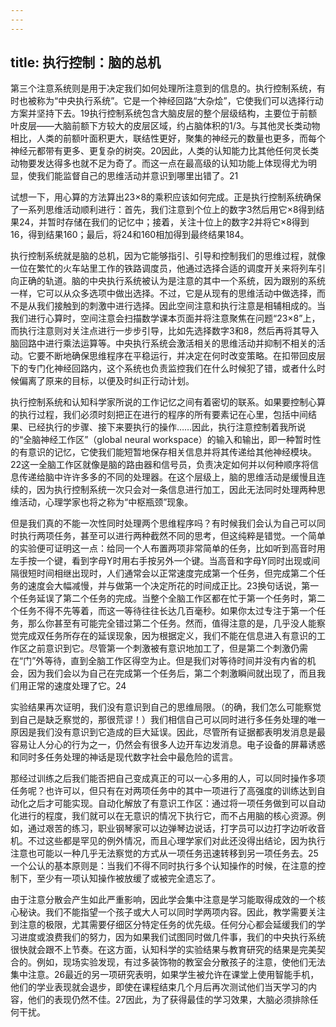 ```yaml
---
---
---
```

title: 执行控制：脑的总机
---




第三个注意系统则是用于决定我们如何处理所注意到的信息的。执行控制系统，有时也被称为“中央执行系统”。它是一个神经回路“大杂烩”，它使我们可以选择行动方案并坚持下去。19执行控制系统包含大脑皮层的整个层级结构，主要位于前额叶皮层——大脑前额下方较大的皮层区域，约占脑体积的1/3。与其他灵长类动物相比，人类的前额叶面积更大，联结性更好，聚集的神经元的数量也更多，而每个神经元都带有更多、更复杂的树突。20因此，人类的认知能力比其他任何灵长类动物要发达得多也就不足为奇了。而这一点在最高级的认知功能上体现得尤为明显，使我们能监督自己的思维活动并意识到哪里出错了。21

试想一下，用心算的方法算出23×8的乘积应该如何完成。正是执行控制系统确保了一系列思维活动顺利进行：首先，我们注意到个位上的数字3然后用它×8得到结果24，并暂时存储在我们的记忆中；接着，关注十位上的数字2并将它×8得到16，得到结果160；最后，将24和160相加得到最终结果184。

执行控制系统就是脑的总机，因为它能够指引、引导和控制我们的思维过程，就像一位在繁忙的火车站里工作的铁路调度员，他通过选择合适的调度开关来将列车引向正确的轨道。脑的中央执行系统被认为是注意的其中一个系统，因为跟别的系统一样，它可以从众多选项中做出选择。不过，它是从现有的思维活动中做选择，而不是从我们接触到的刺激中进行选择。因此空间注意和执行注意是相辅相成的。当我们进行心算时，空间注意会扫描数学课本页面并将注意聚焦在问题“23×8”上，而执行注意则对关注点进行一步步引导，比如先选择数字3和8，然后再将其导入脑回路中进行乘法运算等。中央执行系统会激活相关的思维活动并抑制不相关的活动。它要不断地确保思维程序在平稳运行，并决定在何时改变策略。在扣带回皮层下的专门化神经回路内，这个系统也负责监控我们在什么时候犯了错，或者什么时候偏离了原来的目标，以便及时纠正行动计划。

执行控制系统和认知科学家所说的工作记忆之间有着密切的联系。如果要控制心算的执行过程，我们必须时刻把正在进行的程序的所有要素记在心里，包括中间结果、已经执行的步骤、接下来要执行的操作……因此，执行注意控制着我所说的“全脑神经工作区”（global neural workspace）的输入和输出，即一种暂时性的有意识的记忆，它使我们能短暂地保存相关信息并将其传递给其他神经模块。22这一全脑工作区就像是脑的路由器和信号员，负责决定如何并以何种顺序将信息传递给脑中许许多多的不同的处理器。在这个层级上，脑的思维活动是缓慢且连续的，因为执行控制系统一次只会对一条信息进行加工，因此无法同时处理两种思维活动，心理学家也将之称为“中枢瓶颈”现象。

但是我们真的不能一次性同时处理两个思维程序吗？有时候我们会认为自己可以同时执行两项任务，甚至可以进行两种截然不同的思考，但这纯粹是错觉。一个简单的实验便可证明这一点：给同一个人布置两项非常简单的任务，比如听到高音时用左手按一个键，看到字母Y时用右手按另外一个键。当高音和字母Y同时出现或间隔很短时间相继出现时，人们通常会以正常速度完成第一个任务，但完成第二个任务的速度会大幅减慢，并与做第一个决定所花的时间成正比。23换句话说，第一个任务延误了第二个任务的完成。当整个全脑工作区都在忙于第一个任务时，第二个任务不得不先等着，而这一等待往往长达几百毫秒。如果你太过专注于第一个任务，那么你甚至有可能完全错过第二个任务。然而，值得注意的是，几乎没人能察觉完成双任务所存在的延误现象，因为根据定义，我们不能在信息进入有意识的工作区之前意识到它。尽管第一个刺激被有意识地加工了，但是第二个刺激仍需在“门”外等待，直到全脑工作区得空为止。但是我们对等待时间并没有内省的机会，因为我们会以为自己在完成第一个任务后，第二个刺激瞬间就出现了，而且我们用正常的速度处理了它。24

实验结果再次证明，我们没有意识到自己的思维局限。（的确，我们怎么可能察觉到自己是缺乏察觉的，那很荒谬！）我们相信自己可以同时进行多任务处理的唯一原因是我们没有意识到它造成的巨大延误。因此，尽管所有证据都表明发消息是最容易让人分心的行为之一，仍然会有很多人边开车边发消息。电子设备的屏幕诱惑和同时多任务处理的神话是现代数字社会中最危险的谎言。

那经过训练之后我们能否把自己变成真正的可以一心多用的人，可以同时操作多项任务呢？也许可以，但只有在对两项任务中的其中一项进行了高强度的训练达到自动化之后才可能实现。自动化解放了有意识工作区：通过将一项任务做到可以自动化进行的程度，我们就可以在无意识的情况下执行它，而不占用脑的核心资源。例如，通过艰苦的练习，职业钢琴家可以边弹琴边说话，打字员可以边打字边听收音机。不过这些都是罕见的例外情况，而且心理学家们对此还没得出结论，因为执行注意也可能以一种几乎无法察觉的方式从一项任务迅速转移到另一项任务去。25一个公认的基本原则是：当我们不得不同时执行多个认知操作的时候，在注意的控制下，至少有一项认知操作被放缓了或被完全遗忘了。

由于注意分散会产生如此严重影响，因此学会集中注意是学习能取得成效的一个核心秘诀。我们不能指望一个孩子或大人可以同时学两项内容。因此，教学需要关注到注意的极限，尤其需要仔细区分特定任务的优先级。任何分心都会延缓我们的学习进度或浪费我们的努力，因为如果我们试图同时做几件事，我们的中央执行系统很快就会跟不上节奏。在这方面，认知科学的实验结果与教育研究的结果是完美契合的。例如，现场实验发现，有过多装饰物的教室会分散孩子的注意，使他们无法集中注意。26最近的另一项研究表明，如果学生被允许在课堂上使用智能手机，他们的学业表现就会退步，即使在课程结束几个月后再次测试他们当天学习的内容，他们的表现仍然不佳。27因此，为了获得最佳的学习效果，大脑必须排除任何干扰。
